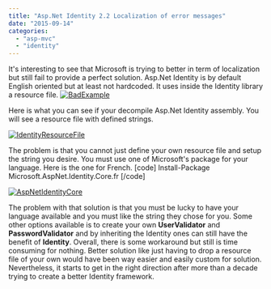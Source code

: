 ```yaml
---
title: "Asp.Net Identity 2.2 Localization of error messages"
date: "2015-09-14"
categories: 
  - "asp-mvc"
  - "identity"
---
```


It's interesting to see that Microsoft is trying to better in term of localization but still fail to provide a perfect solution. Asp.Net Identity is by default English oriented but at least not hardcoded. It uses inside the Identity library a resource file. [![BadExample](http://patrickdesjardins.com/blog/wp-content/uploads/2015/06/BadExample-400x135.png)](http://patrickdesjardins.com/blog/?attachment_id=4263)

Here is what you can see if your decompile Asp.Net Identity assembly. You will see a resource file with defined strings.

[![IdentityResourceFile](http://patrickdesjardins.com/blog/wp-content/uploads/2015/06/IdentityResourceFile.png)](http://patrickdesjardins.com/blog/?attachment_id=4261)

The problem is that you cannot just define your own resource file and setup the string you desire. You must use one of Microsoft's package for your language. Here is the one for French. \[code\] Install-Package Microsoft.AspNet.Identity.Core.fr \[/code\]

[![AspNetIdentityCore](http://patrickdesjardins.com/blog/wp-content/uploads/2015/06/AspNetIdentityCore-400x304.png)](http://patrickdesjardins.com/blog/?attachment_id=4265)

The problem with that solution is that you must be lucky to have your language available and you must like the string they chose for you. Some other options available is to create your own **UserValidator** and **PasswordValidator** and by inheriting the Identity ones can still have the benefit of **Identity**. Overall, there is some workaround but still is time consuming for nothing. Better solution like just having to drop a resource file of your own would have been way easier and easily custom for solution. Nevertheless, it starts to get in the right direction after more than a decade trying to create a better Identity framework.
